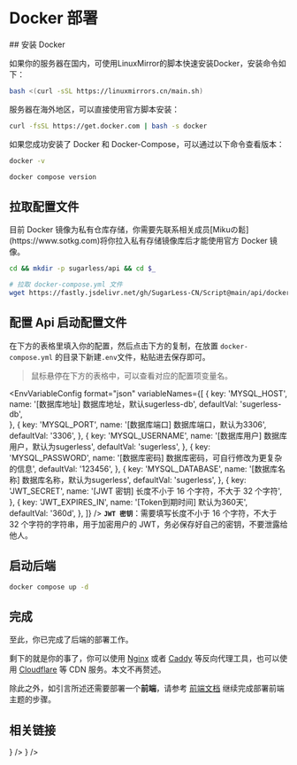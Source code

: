# Docker 部署


<Steps>
## 安装 Docker

如果你的服务器在国内，可使用LinuxMirror的脚本快速安装Docker，安装命令如下：

```bash
bash <(curl -sSL https://linuxmirrors.cn/main.sh)
```

服务器在海外地区，可以直接使用官方脚本安装：

```bash
curl -fsSL https://get.docker.com | bash -s docker
```

如果您成功安装了 Docker 和 Docker-Compose，可以通过以下命令查看版本：

```bash
docker -v

docker compose version
```

## 拉取配置文件

<Callout type="warning" emoji="⚠️">
目前 Docker 镜像为私有仓库存储，你需要先联系相关成员[Mikuの鬆](https://www.sotkg.com)将你拉入私有存储镜像库后才能使用官方 Docker 镜像。
</Callout>

```bash
cd && mkdir -p sugarless/api && cd $_

# 拉取 docker-compose.yml 文件
wget https://fastly.jsdelivr.net/gh/SugarLess-CN/Script@main/api/docker-compose.yml
```

## 配置 Api 启动配置文件

在下方的表格里填入你的配置，然后点击下方的复制，在放置 `docker-compose.yml` 的目录下新建`.env`文件，粘贴进去保存即可。

> 鼠标悬停在下方的表格中，可以查看对应的配置项变量名。


<EnvVariableConfig
  format="json"
  variableNames={[
    {
      key: 'MYSQL_HOST',
      name: '[数据库地址] 数据库地址，默认sugerless-db',
      defaultVal: 'sugerless-db',     
    },
    {
      key: 'MYSQL_PORT',
      name: '[数据库端口] 数据库端口，默认为3306',
      defaultVal: '3306',
    },
    {
      key: 'MYSQL_USERNAME',
      name: '[数据库用户] 数据库用户，默认为sugerless',
      defaultVal: 'sugerless',
    },
    {
      key: 'MYSQL_PASSWORD',
      name: '[数据库密码] 数据库密码，可自行修改为更复杂的信息',
      defaultVal: '123456',
    },
    {
      key: 'MYSQL_DATABASE',
      name: '[数据库名称] 数据库名称，默认为sugerless',
      defaultVal: 'sugerless',
    },
    {
      key: 'JWT_SECRET',
      name: '[JWT 密钥] 长度不小于 16 个字符，不大于 32 个字符',
    },
    {
      key: 'JWT_EXPIRES_IN',
      name: '[Token到期时间] 默认为360天',
      defaultVal: '360d',
    },
  ]}
/>
<Callout type="warning">
**`JWT 密钥`**：需要填写长度不小于 16 个字符，不大于 32 个字符的字符串，用于加密用户的 JWT，务必保存好自己的密钥，不要泄露给他人。

</Callout>

## 启动后端

```bash
docker compose up -d
```

## 完成

至此，你已完成了后端的部署工作。

剩下的就是你的事了，你可以使用 [Nginx](https://nginx.org/en/download.html) 或者 [Caddy](https://caddyserver.com/download) 等反向代理工具，也可以使用 [Cloudflare](https://www.cloudflare.com/) 等 CDN 服务。本文不再赘述。

除此之外，如引言所述还需要部署一个**前端**，请参考 [前端文档](https://docs.i-hentai.cc/themes) 继续完成部署前端主题的步骤。

</Steps>

## 相关链接

<Cards num={2}>
  <Cards.Card
    arrow
    title="前端部署"
    href="/themes"
    icon={<UilExternalLinkAlt />}
  />
  <Cards.Card arrow title="使用指南" href="/usage" icon={<UilArrowCircleUp />} />
</Cards>